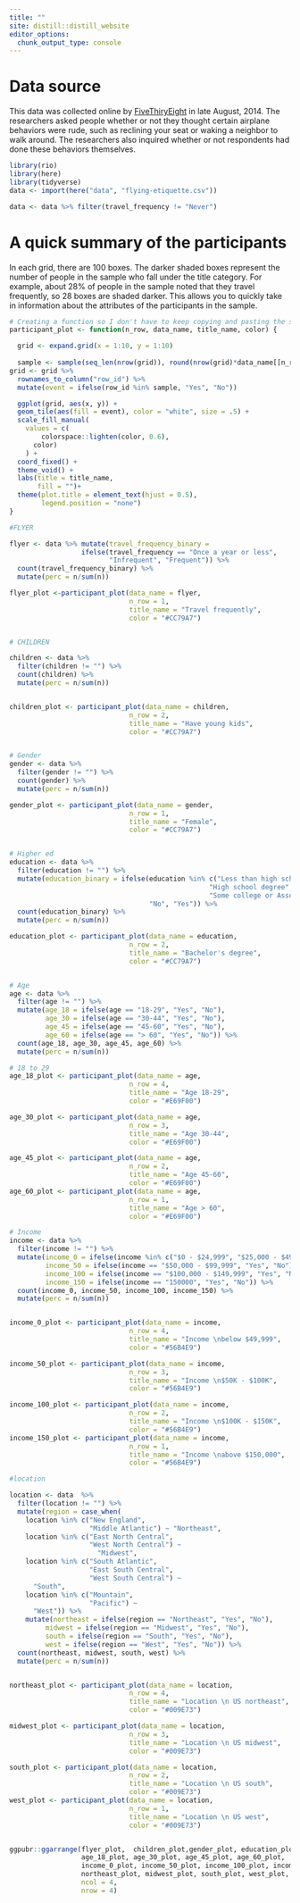 ```yaml
---
title: ""
site: distill::distill_website
editor_options: 
  chunk_output_type: console
---
```


# Data source

This data was collected online by [FiveThiryEight](https://fivethirtyeight.com/features/airplane-etiquette-recline-seat/) in late August, 2014. The researchers asked people whether or not they thought certain airplane behaviors were rude, such as reclining your seat or waking a neighbor to walk around. The researchers also inquired whether or not respondents had done these behaviors themselves. 

```r
library(rio)
library(here)
library(tidyverse)
data <- import(here("data", "flying-etiquette.csv"))

data <- data %>% filter(travel_frequency != "Never")

```

# A quick summary of the participants

In each grid, there are 100 boxes. The darker shaded boxes represent the number of people in the sample who fall under the title category. For example, about 28% of people in the sample noted that they travel frequently, so 28 boxes are shaded darker. This allows you to quickly take in information about the attributes of the participants in the sample.

```r

# Creating a function so I don't have to keep copying and pasting the same code
participant_plot <- function(n_row, data_name, title_name, color) {

  grid <- expand.grid(x = 1:10, y = 1:10)
  
  sample <- sample(seq_len(nrow(grid)), round(nrow(grid)*data_name[[n_row, "perc"]]))
grid <- grid %>% 
  rownames_to_column("row_id") %>% 
  mutate(event = ifelse(row_id %in% sample, "Yes", "No"))

  ggplot(grid, aes(x, y)) +
  geom_tile(aes(fill = event), color = "white", size = .5) +
  scale_fill_manual(
    values = c(
        colorspace::lighten(color, 0.6), 
      color)
    ) +
  coord_fixed() +
  theme_void() +
  labs(title = title_name,
       fill = "")+ 
  theme(plot.title = element_text(hjust = 0.5),
        legend.position = "none")
}

#FLYER 

flyer <- data %>% mutate(travel_frequency_binary = 
                  ifelse(travel_frequency == "Once a year or less", 
                         "Infrequent", "Frequent")) %>% 
  count(travel_frequency_binary) %>%
  mutate(perc = n/sum(n))

flyer_plot <-participant_plot(data_name = flyer, 
                              n_row = 1, 
                              title_name = "Travel frequently",
                              color = "#CC79A7")


# CHILDREN

children <- data %>% 
  filter(children != "") %>% 
  count(children) %>%
  mutate(perc = n/sum(n))


children_plot <- participant_plot(data_name = children, 
                              n_row = 2, 
                              title_name = "Have young kids",
                              color = "#CC79A7")


# Gender
gender <- data %>% 
  filter(gender != "") %>% 
  count(gender) %>%
  mutate(perc = n/sum(n))

gender_plot <- participant_plot(data_name = gender, 
                              n_row = 1, 
                              title_name = "Female",
                              color = "#CC79A7")


# Higher ed 
education <- data %>% 
  filter(education != "") %>% 
  mutate(education_binary = ifelse(education %in% c("Less than high school degree",
                                                  "High school degree",
                                                  "Some college or Associate degree"),
                                   "No", "Yes")) %>% 
  count(education_binary) %>%
  mutate(perc = n/sum(n))

education_plot <- participant_plot(data_name = education, 
                              n_row = 2, 
                              title_name = "Bachelor's degree",
                              color = "#CC79A7")


# Age
age <- data %>% 
  filter(age != "") %>% 
  mutate(age_18 = ifelse(age == "18-29", "Yes", "No"),
         age_30 = ifelse(age == "30-44", "Yes", "No"),
         age_45 = ifelse(age == "45-60", "Yes", "No"),
         age_60 = ifelse(age == "> 60", "Yes", "No")) %>% 
  count(age_18, age_30, age_45, age_60) %>%
  mutate(perc = n/sum(n))

# 18 to 29
age_18_plot <- participant_plot(data_name = age, 
                              n_row = 4, 
                              title_name = "Age 18-29",
                              color = "#E69F00")

age_30_plot <- participant_plot(data_name = age, 
                              n_row = 3, 
                              title_name = "Age 30-44",
                              color = "#E69F00")

age_45_plot <- participant_plot(data_name = age, 
                              n_row = 2, 
                              title_name = "Age 45-60",
                              color = "#E69F00")
age_60_plot <- participant_plot(data_name = age, 
                              n_row = 1, 
                              title_name = "Age > 60",
                              color = "#E69F00")

# Income
income <- data %>% 
  filter(income != "") %>% 
  mutate(income_0 = ifelse(income %in% c("$0 - $24,999", "$25,000 - $49,999"), "Yes", "No"),
         income_50 = ifelse(income == "$50,000 - $99,999", "Yes", "No"),
         income_100 = ifelse(income == "$100,000 - $149,999", "Yes", "No"),
         income_150 = ifelse(income == "150000", "Yes", "No")) %>% 
  count(income_0, income_50, income_100, income_150) %>%
  mutate(perc = n/sum(n))


income_0_plot <- participant_plot(data_name = income, 
                              n_row = 4, 
                              title_name = "Income \nbelow $49,999",
                              color = "#56B4E9")

income_50_plot <- participant_plot(data_name = income, 
                              n_row = 3, 
                              title_name = "Income \n$50K - $100K",
                              color = "#56B4E9")

income_100_plot <- participant_plot(data_name = income, 
                              n_row = 2, 
                              title_name = "Income \n$100K - $150K",
                              color = "#56B4E9")
income_150_plot <- participant_plot(data_name = income, 
                              n_row = 1, 
                              title_name = "Income \nabove $150,000",
                              color = "#56B4E9")

#location

location <- data  %>% 
  filter(location != "") %>% 
  mutate(region = case_when(
    location %in% c("New England",
                    "Middle Atlantic") ~ "Northeast",
    location %in% c("East North Central",
                    "West North Central") ~
                      "Midwest",
    location %in% c("South Atlantic",
                    "East South Central",
                    "West South Central") ~
      "South",
    location %in% c("Mountain",
                    "Pacific") ~
      "West")) %>%
    mutate(northeast = ifelse(region == "Northeast", "Yes", "No"),
         midwest = ifelse(region == "Midwest", "Yes", "No"),
         south = ifelse(region == "South", "Yes", "No"),
         west = ifelse(region == "West", "Yes", "No")) %>% 
  count(northeast, midwest, south, west) %>%
  mutate(perc = n/sum(n))


northeast_plot <- participant_plot(data_name = location, 
                              n_row = 4, 
                              title_name = "Location \n US northeast",
                              color = "#009E73")

midwest_plot <- participant_plot(data_name = location, 
                              n_row = 3, 
                              title_name = "Location \n US midwest",
                              color = "#009E73")

south_plot <- participant_plot(data_name = location, 
                              n_row = 2, 
                              title_name = "Location \n US south",
                              color = "#009E73")
west_plot <- participant_plot(data_name = location, 
                              n_row = 1, 
                              title_name = "Location \n US west",
                              color = "#009E73")


ggpubr::ggarrange(flyer_plot,  children_plot,gender_plot, education_plot,
                  age_18_plot, age_30_plot, age_45_plot, age_60_plot,
                  income_0_plot, income_50_plot, income_100_plot, income_150_plot,
                  northeast_plot, midwest_plot, south_plot, west_plot,
                  ncol = 4,
                  nrow = 4)

```

